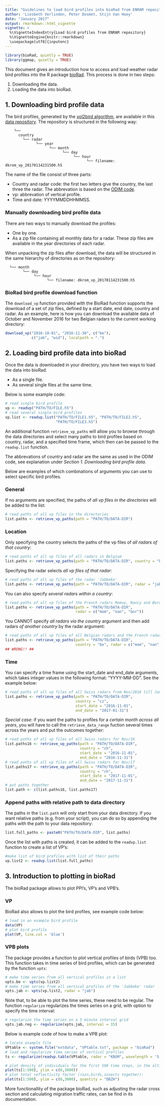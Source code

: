 ```yaml
---
title: "Guidelines to load bird profiles into bioRad from ENRAM repository"
author: 'Liesbeth Verlinden, Peter Desmet, Stijn Van Hoey'
date: "January 2017"
output: rmarkdown::html_vignette
vignette: >
  %\VignetteIndexEntry{Load bird profiles from ENRAM repository}
  %\VignetteEngine{knitr::rmarkdown}
  \usepackage[utf8]{inputenc}
---
```


```r
library(bioRad, quietly = TRUE)
library(ggmap, quietly = TRUE)
```

This document gives an introduction how to access and load weather radar bird profiles into the R package [bioRad](https://github.com/adokter/bioRad#biorad). This process is done in two steps:

1. Downloading the data.
2. Loading the data into bioRad.

## 1. Downloading bird profile data

The bird profiles, generated by the [vol2bird algorithm](https://github.com/adokter/vol2bird#vol2bird-algorithm), are available in this [data repository](http://enram.github.io/data-repository/). The repository is structured in the following way:

```{}
    └──
      country
        └── radar
              └── year
                    └── month
                          └── day
                               └── hour
                                     └── filename: dkrom_vp_20170114231500.h5
```

The name of the file consist of three parts:

* Country and radar code: the first two letters give the country, the last three the radar. The abbrevation is based on the [ODIM code](http://eumetnet.eu/wp-content/themes/aeron-child/observations-programme/current-activities/opera/database/OPERA_Database/index.html). 
* vp: abbrevation of vertical profile.
* Time and date: YYYYMMDDHHMMSS.

### Manually downloading bird profile data

There are two ways to manually download the profiles:

* One by one.
* As a zip file containing all monthly data for a radar. These zip files are available in the year directories of each radar.

When unpacking the zip files after download, the data will be structured in the same hierarchy of directories as on the repository:

```{}
  └── month
        └── day
             └── hour
                   └── filename: dkrom_vp_20170114231500.h5
```

### BioRad bird profile download function

The `download_vp` function provided with the BioRad function supports the download of a set of zip files, defined by a start date, end date, country and radar. As an example, here is how you can download the available data of October and November 2016 for two Belgian radars to the current working directory:

```r
download_vp("2016-10-01", "2016-11-30", c("be"), 
            c("jab", "wid"), localpath = ".")
```

## 2. Loading bird profile data into bioRad

Once the data is downloaded in your directory, you have two ways to load the data into bioRad. 

* As a single file.
* As several single files at the same time.

Below is some example code:

```r
# read single bird profile
vp <- readvp("PATH/TO/FILE.h5")
# read several single bird profiles
vp.list <- readvp.list("PATH/TO/FILE1.h5", "PATH/TO/FILE2.h5", 
                       "PATH/TO/FILE3.h5")
```

An additional function `retrieve_vp_paths` will allow you to browse through the data directories and select many paths to bird profiles based on country, radar, and a specified time frame, which then can be passed to the `readvp.list` function. 

The abbrevations of country and radar are the same as used in the ODIM code, see explanation under _Section 1. Downloading bird profile data_.

Below are examples of which combinations of arguments you can use to select specific bird profiles.

### General

If no arguments are specified, the paths of _all vp files in the directories_ will be added to the list:

```r
# read paths of all vp files in the directories
list.paths <- retrieve_vp_paths(path = "PATH/TO/DATA-DIR")
```

### Location

Only specifying the country selects the paths of the vp files of _all radars of that country_:

```r
# read paths of all vp files of all radars in Belgium
list.paths <- retrieve_vp_paths(path = "PATH/TO/DATA-DIR", country = "be")
```

Specifying the radar selects _all vp files of that radar_:

```r
# read paths of all vp files of the radar 'Jabbeke'
list.paths <- retrieve_vp_paths(path = "PATH/TO/DATA-DIR", radar = "jab")
```

You can also specify _several radars within a country_:

```r
# read paths of all vp files of the French radars Momuy, Nancy and Bordeau
list.paths <- retrieve_vp_paths(path = "PATH/TO/DATA-DIR", 
                                radar = c("mom", "nan", "bor"))
```

You CANNOT specify _all radars via the country_ argument and then add radars _of another country_ by the radar argument:

```r
# read paths of all vp files af all Belgian radars and the French radars Momuy, Nancy and Bordeau
list.paths <- retrieve_vp_paths(path = "PATH/TO/DATA-DIR", 
                                country = "be", radar = c("mom", "nan", "bor"))
## WRONG!! ##
```

### Time

You can specify a time frame using the start_date and end_date arguments, which takes integer values in the following format: "YYYY-MM-DD". See the example below:

```r
# read paths of all vp files of all Swiss radars from Nov/2016 till Jan/2017
list.paths <- retrieve_vp_paths(path = "PATH/TO/DATA-DIR", 
                                country = "cz", 
                                start_date = "2016-11-01", 
                                end_date = "2017-01-31")
```

*Special case*: if you want the paths to profiles for a _certain month across all years_, you will have to call the `retrieve_data_range` fuction several times across the years and put the outcomes together:

```r
# read paths of all vp files of all Swiss radars for Nov/16
list.paths16 <- retrieve_vp_paths(path = "PATH/TO/DATA-DIR", 
                                  country = "ch", 
                                  start_date = "2016-11-01", 
                                  end_date = "2016-11-31")
# read paths of all vp files of all Swiss radars for Nov/17
list.paths17 <- retrieve_vp_paths(path = "PATH/TO/DATA-DIR", 
                                  country = "ch", 
                                  start_date = "2017-11-01", 
                                  end_date = "2017-11-31")
# put paths together 
list.path <- c(list.paths16, list.paths17)
```

### Append paths with relative path to data directory

The paths in the `list.path` will only start from your data directory. If you want relative paths (e.g. from your script), you can do so by appending the paths with the path to your data repository:

```r
list.full_paths <- paste0("PATH/TO/DATA-DIR", list.paths)
```
Once the list with paths is created, it can be added to the `readvp.list` function to create a list of VP's:

```r
#make list of bird profiles with list of their paths
vp.list2 <- readvp.list(list.full_paths)
```

## 3. Introduction to plotting in bioRad

The bioRad package allows to plot PPI's, VP's and VPB's.

### VP

BioRad also allows to plot the bird profiles, see example code below:

```r
# load in an example bird profile
data(VP)
# plot bird profile
plot(VP, line.col = 'blue')
```

### VPB plots

The package provides a function to plot vertical profiles of birds (VPB) too. This function takes in time series of bird profiles, which can be generated by the function `vpts`:

```r
# make time series from all vertical profiles in a list
vpts.be <- vpts(vp.list2)
# make time series from all vertical profiles of the 'Jabbeke' radar
vpts.jab <- vpts(vp.list2, radar = "jab")
```

Note that, to be able to plot the time series, these need to be regular. The function `regularize` regularizes the times series on a grid, with option to specify the time interval:

```r
# regularize the time series on a 5 minute interval grid
vpts.jab.reg <- regularize(vpts.jab, interval = 15)
```

Below is example code of how to make a VPB plot:

```r
# locate example file
VPtable <- system.file("extdata", "VPtable.txt", package = "bioRad")
# load and regularize time series of vertical profiles
ts <- regularize(readvp.table(VPtable, radar = "KBGM", wavelength = 'S'))

# plot density of individuals for the first 500 time steps, in the altitude layer 0-3000 m.
plot(ts[1:500], ylim = c(0,3000))
# plot total reflectivity factor (rain,birds,insects together):
plot(ts[1:500], ylim = c(0,3000), quantity = "DBZH")
```

More functionallity of the package bioRad, such as adjusting the radar cross section and calculating migration traffic rates, can be find in its documentation.
